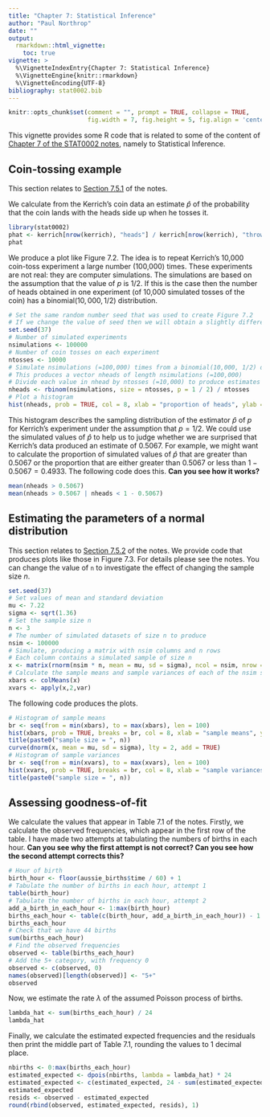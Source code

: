 ```yaml
---
title: "Chapter 7: Statistical Inference"
author: "Paul Northrop"
date: ""
output: 
  rmarkdown::html_vignette:
    toc: true
vignette: >
  %\VignetteIndexEntry{Chapter 7: Statistical Inference}
  %\VignetteEngine{knitr::rmarkdown}
  %\VignetteEncoding{UTF-8}
bibliography: stat0002.bib
---
```


```r
knitr::opts_chunk$set(comment = "", prompt = TRUE, collapse = TRUE,
                      fig.width = 7, fig.height = 5, fig.align = 'center')
```

This vignette provides some R code that is related to some of the content of [Chapter 7 of the STAT0002 notes](https://paulnorthrop.github.io/stat0002book/inferene.html), namely to Statistical Inference.

## Coin-tossing example

This section relates to [Section 7.5.1](https://paulnorthrop.github.io/stat0002book/inference.html#simulation-coin-tossing-example) of the notes.

We calculate from the Kerrich's coin data an estimate $\hat{p}$ of the probability that the coin lands with the heads side up when he tosses it.

```r
library(stat0002)
phat <- kerrich[nrow(kerrich), "heads"] / kerrich[nrow(kerrich), "throws"]
phat
```

We produce a plot like Figure 7.2.  The idea is to repeat Kerrich's 10,000 coin-toss experiment a large number (100,000) times. These experiments are not real: they are computer simulations.  The simulations are based on the assumption that the value of $p$ is $1/2$. If this is the case then the number of heads obtained in one experiment (of 10,000 simulated tosses of the coin) has a binomial($10,000, 1/2$) distribution.

```r
# Set the same random number seed that was used to create Figure 7.2
# If we change the value of seed then we will obtain a slightly different plot
set.seed(37)
# Number of simulated experiments
nsimulations <- 100000
# Number of coin tosses on each experiment
ntosses <- 10000
# Simulate nsimulations (=100,000) times from a binomial(10,000, 1/2) distribution
# This produces a vector nheads of length nsimulations (=100,000)
# Divide each value in nhead by ntosses (=10,000) to produce estimates of p 
nheads <- rbinom(nsimulations, size = ntosses, p = 1 / 2) / ntosses
# Plot a histogram
hist(nheads, prob = TRUE, col = 8, xlab = "proportion of heads", ylab = "density", main = "")
```

This histogram describes the sampling distribution of the estimator $\hat{p}$ of $p$ for Kerrich's experiment under the assumption that $p = 1/2$. We could use the simulated values of $\hat{p}$ to help us to judge whether we are surprised that Kerrich's data produced an estimate of 0.5067.  For example, we might want to calculate the proportion of simulated values of $\hat{p}$ that are greater than $0.5067$ or the proportion that are either greater than $0.5067$ or less than $1 - 0.5067 = 0.4933$.  The following code does this.  **Can you see how it works?**

```r
mean(nheads > 0.5067)
mean(nheads > 0.5067 | nheads < 1 - 0.5067)
```

## Estimating the parameters of a normal distribution

This section relates to [Section 7.5.2](https://paulnorthrop.github.io/stat0002book/inference.html#simnorm) of the notes.  We provide code that produces plots like those in Figure 7.3.  For details please see the notes.  You can change the value of `n` to investigate the effect of changing the sample size $n$.

```r
set.seed(37)
# Set values of mean and standard deviation
mu <- 7.22
sigma <- sqrt(1.36)
# Set the sample size n
n <- 3
# The number of simulated datasets of size n to produce
nsim <- 100000
# Simulate, producing a matrix with nsim columns and n rows
# Each column contains a simulated sample of size n
x <- matrix(rnorm(nsim * n, mean = mu, sd = sigma), ncol = nsim, nrow = n)
# Calculate the sample means and sample variances of each of the nsim samples
xbars <- colMeans(x)
xvars <- apply(x,2,var)
```

The following code produces the plots.

```r
# Histogram of sample means
br <- seq(from = min(xbars), to = max(xbars), len = 100)
hist(xbars, prob = TRUE, breaks = br, col = 8, xlab = "sample means", ylab = "density", main = "")
title(paste0("sample size = ", n))
curve(dnorm(x, mean = mu, sd = sigma), lty = 2, add = TRUE)
# Histogram of sample variances
br <- seq(from = min(xvars), to = max(xvars), len = 100)
hist(xvars, prob = TRUE, breaks = br, col = 8, xlab = "sample variances", ylab = "density", main = "")
title(paste0("sample size = ", n))
```

## Assessing goodness-of-fit

We calculate the values that appear in Table 7.1 of the notes.  Firstly, we calculate the observed frequencies, which appear in the first row of the table.  I have made two attempts at tabulating the numbers of births in each hour. **Can you see why the first attempt is not correct? Can you see how the second attempt corrects this?**

```r
# Hour of birth
birth_hour <- floor(aussie_births$time / 60) + 1
# Tabulate the number of births in each hour, attempt 1
table(birth_hour)
# Tabulate the number of births in each hour, attempt 2
add_a_birth_in_each_hour <- 1:max(birth_hour)
births_each_hour <- table(c(birth_hour, add_a_birth_in_each_hour)) - 1
births_each_hour
# Check that we have 44 births
sum(births_each_hour)
# Find the observed frequencies
observed <- table(births_each_hour)
# Add the 5+ category, with frequency 0
observed <- c(observed, 0)
names(observed)[length(observed)] <- "5+" 
observed
```

Now, we estimate the rate $\lambda$ of the assumed Poisson process of births.

```r
lambda_hat <- sum(births_each_hour) / 24
lambda_hat
```

Finally, we calculate the estimated expected frequencies and the residuals then print the middle part of Table 7.1, rounding the values to 1 decimal place.

```r
nbirths <- 0:max(births_each_hour)
estimated_expected <- dpois(nbirths, lambda = lambda_hat) * 24
estimated_expected <- c(estimated_expected, 24 - sum(estimated_expected))
estimated_expected
resids <- observed - estimated_expected
round(rbind(observed, estimated_expected, resids), 1)
```

<script type="text/x-mathjax-config">
   MathJax.Hub.Config({  "HTML-CSS": { minScaleAdjust: 125, availableFonts: [] }  });
</script>
